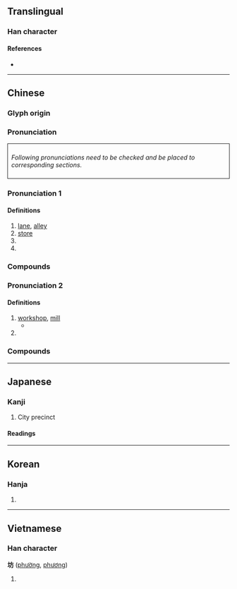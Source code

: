 {{character info/new}}
==Translingual==
{{stroke order|strokes=7}}
===Han character===
{{Han char|rn=32|rad=土|as=04|sn=7|four=40127|canj=GYHS|ids=⿰土方}}

====References====
* {{Han ref|kx=0225.070|dkj=04924|dj=0459.270|hdz=10427.010|uh=574A|ud=22346|bh=A77B|bd=42875}}

----

==Chinese==
{{rfc|zh}}
{{zh-forms}}

===Glyph origin===
{{Han etym}}

===Pronunciation===
<div style="border-style:solid;border-width:1px;border-color=#000000;padding:8px;">
''Following pronunciations need to be checked and be placed to corresponding sections.''
{{zh-pron
|mn=hong/qz,xm,zz:hóng/hng
|mn_note=hong/hóng - literary; hng - vernacular
}}</div>
{{zh-attn-split}}

===Pronunciation 1===
{{zh-pron
|m=坊
|c=fong1
|mc=2
|oc=n,1
}}

====Definitions====
{{zh-hanzi}}

# [[lane]], [[alley]]
# [[store]]
# {{w|paifang}}
# {{surname|lang=zh}}

===Compounds===
{{zh-der|坊間|街坊|牌坊|茶坊|街坊鄰里|街坊四鄰|坊間傳言}}

===Pronunciation 2===
{{zh-pron
|m=fáng
|c=fong4
|mc=1
|oc=y,2
}}

====Definitions====
{{zh-hanzi}}

# [[workshop]], [[mill]]
#* {{zh-x|牛 巷 坊|Cow alley '''workshop'''.|ref=Modern [[toponym]] in [[Shenzhen]]'s Huaqiangbei district.}}
# {{zh-alt-form|防|tr=-}}

===Compounds===
{{zh-der|磨坊|茶坊|磨坊主|烘焙坊|槽坊|碾坊}}

----

==Japanese==

===Kanji===
{{ja-kanji|grade=c|rs=土04}}

# City precinct

====Readings====
{{ja-readings
|goon=ぼう<ばう
|kanon=ほう<はう
|kanyoon=ぼっ
|kun=
}}

{{attn|ja|kun also まち, へや, てら?}}

----

==Korean==

===Hanja===
{{ko-hanja|hangeul=[[방]]|rv=bang|mr=pang}}

# {{defn|lang=ko|sort=土04}}

----

==Vietnamese==

===Han character===
'''坊''' ([[phường]], [[phương]])

# {{han tu form of|[[phường]]|ward}}